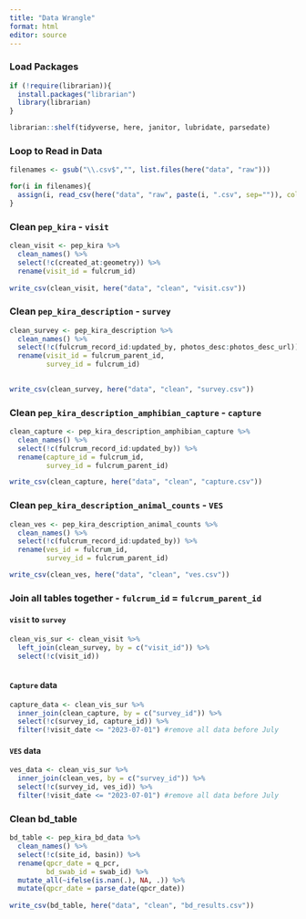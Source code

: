 ```yaml
---
title: "Data Wrangle"
format: html
editor: source
---
```


### Load Packages

```r
if (!require(librarian)){
  install.packages("librarian")
  library(librarian)
}

librarian::shelf(tidyverse, here, janitor, lubridate, parsedate)
```

### Loop to Read in Data

```r

filenames <- gsub("\\.csv$","", list.files(here("data", "raw")))

for(i in filenames){
  assign(i, read_csv(here("data", "raw", paste(i, ".csv", sep="")), col_types = cols()))
}


```

### Clean `pep_kira` - `visit`

```r

clean_visit <- pep_kira %>% 
  clean_names() %>% 
  select(!c(created_at:geometry)) %>% 
  rename(visit_id = fulcrum_id)
  
write_csv(clean_visit, here("data", "clean", "visit.csv"))

```

### Clean `pep_kira_description` - `survey`

```r

clean_survey <- pep_kira_description %>% 
  clean_names() %>% 
  select(!c(fulcrum_record_id:updated_by, photos_desc:photos_desc_url)) %>% 
  rename(visit_id = fulcrum_parent_id,
         survey_id = fulcrum_id)
  

write_csv(clean_survey, here("data", "clean", "survey.csv"))

```

### Clean `pep_kira_description_amphibian_capture` - `capture`

```r

clean_capture <- pep_kira_description_amphibian_capture %>% 
  clean_names() %>% 
  select(!c(fulcrum_record_id:updated_by)) %>% 
  rename(capture_id = fulcrum_id,
         survey_id = fulcrum_parent_id)

write_csv(clean_capture, here("data", "clean", "capture.csv"))

```

### Clean `pep_kira_description_animal_counts` - `VES`

```r

clean_ves <- pep_kira_description_animal_counts %>% 
  clean_names() %>% 
  select(!c(fulcrum_record_id:updated_by)) %>% 
  rename(ves_id = fulcrum_id,
         survey_id = fulcrum_parent_id)

write_csv(clean_ves, here("data", "clean", "ves.csv"))

```

### Join all tables together - `fulcrum_id` = `fulcrum_parent_id`

#### `visit` to `survey`

```r

clean_vis_sur <- clean_visit %>% 
  left_join(clean_survey, by = c("visit_id")) %>% 
  select(!c(visit_id))
  

```

#### `Capture` data

```r

capture_data <- clean_vis_sur %>% 
  inner_join(clean_capture, by = c("survey_id")) %>% 
  select(!c(survey_id, capture_id)) %>% 
  filter(!visit_date <= "2023-07-01") #remove all data before July


```

#### `VES` data

```r

ves_data <- clean_vis_sur %>% 
  inner_join(clean_ves, by = c("survey_id")) %>% 
  select(!c(survey_id, ves_id)) %>% 
  filter(!visit_date <= "2023-07-01") #remove all data before July

```

### Clean bd_table
```r

bd_table <- pep_kira_bd_data %>% 
  clean_names() %>% 
  select(!c(site_id, basin)) %>% 
  rename(qpcr_date = q_pcr,
         bd_swab_id = swab_id) %>% 
  mutate_all(~ifelse(is.nan(.), NA, .)) %>% 
  mutate(qpcr_date = parse_date(qpcr_date))
  
write_csv(bd_table, here("data", "clean", "bd_results.csv"))
```

